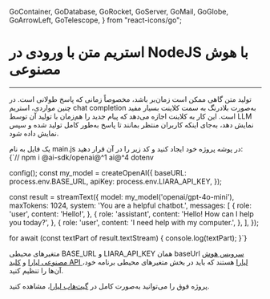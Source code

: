   GoContainer,
  GoDatabase,
  GoRocket,
  GoServer,
  GoMail,
  GoGlobe,
  GoArrowLeft,
  GoTelescope,
} from "react-icons/go";


 <Layout>
<Head>
<title>مستندات استریم متن با ورودی در NodeJS با AI - لیارا</title>
<meta property="og:title" content="مستندات خدمات رایانش ابری لیارا" />
<meta property="og:description" content="مستندات مربوط به آشنایی با نحوه استریم متن با ورودی در NodeJS با سرویس هوش مصنوعی لیارا"  />
<meta property="og:image" content="https://media.liara.ir/logos/liara-poster.jpg" />
</Head>


# استریم متن با ورودی در NodeJS با هوش مصنوعی
<hr className="mb-2" />

تولید متن گاهی ممکن است زمان‌بر باشد، مخصوصاً زمانی که پاسخ طولانی است. در چنین مواردی، استریم chat completion به‌صورت بلادرنگ به سمت کلاینت بسیار مفید است. این کار به کلاینت اجازه می‌دهد که پیام جدید را هم‌زمان با تولید آن توسط LLM نمایش دهد، به‌جای اینکه کاربران منتظر بمانند تا پاسخ به‌طور کامل تولید شده و سپس نمایش داده شود.

<div className="h-2" />
یک فایل به نام <Important>main.js</Important> در پوشه پروژه خود ایجاد کنید و کد زیر را در آن قرار دهید:

<div className="h-2" />
<div dir='ltr'>
    <Highlight className="js">
        {`// npm i @ai-sdk/openai@^1 ai@^4 dotenv


config();
const my_model = createOpenAI({
  baseURL: process.env.BASE_URL,
  apiKey: process.env.LIARA_API_KEY,
});
 
const result = streamText({
  model: my_model('openai/gpt-4o-mini'),
  maxTokens: 1024,
  system: 'You are a helpful chatbot.',
  messages: [
    {
      role: 'user',
      content: 'Hello!',
    },
    {
      role: 'assistant',
      content: 'Hello! How can I help you today?',
    },
    {
      role: 'user',
      content: 'I need help with my computer.',
    },
  ],
});

for await (const textPart of result.textStream) {
  console.log(textPart);
}`}
    </Highlight>
</div>
<div className="h-2" />
<Alert variant="info">
<p>
متغیرهای محیطی <Important>BASE_URL</Important> و <Important>LIARA_API_KEY</Important> همان baseUrl <a href="https://liara.ir/products/ai/" className="text-[#2196f3]">سرویس هوش مصنوعی لیارا</a> و <a href="/references/api/about/#api-access-key" className="text-[#2196f3]">کلید API لیارا</a> هستند که باید در بخش متغیرهای محیطی برنامه خود، آن‌ها را تنظیم کنید. 
</p>
</Alert>
<Alert variant="success">
<p>
پروژه فوق را می‌توانید به‌صورت کامل در <a href="https://github.com/liara-cloud/ai-sdk-examples/tree/master/NodeJS/stream-text-with-chat-prompt" className="text-[#2196f3]">گیت‌هاب لیارا</a>، مشاهده کنید. 
</p>
</Alert>

</Layout>
